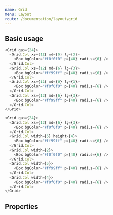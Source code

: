 ```yaml
---
name: Grid
menu: Layout
route: /documentation/layout/grid
---
```



## Basic usage

```js live=true
<Grid gap={24}>
  <Grid.Col xs={12} md={6} lg={3}>
    <Box bgColor="#f0f0f0" p={40} radius={6} />
  </Grid.Col>
  <Grid.Col xs={12} md={6} lg={3}>
    <Box bgColor="#ff99ff" p={40} radius={6} />
  </Grid.Col>
  <Grid.Col xs={12} md={6} lg={3}>
    <Box bgColor="#f0f0f0" p={40} radius={6} />
  </Grid.Col>
  <Grid.Col xs={12} md={6} lg={3}>
    <Box bgColor="#ff99ff" p={40} radius={6} />
  </Grid.Col>
</Grid>
```

```js live=true
<Grid gap={24}>
  <Grid.Col xs={12} md={6} lg={3}>
    <Box bgColor="#f0f0f0" p={40} radius={6} />
  </Grid.Col>
  <Grid.Col width={5} height={4}>
    <Box bgColor="#ff99ff" p={40} radius={6} />
  </Grid.Col>
  <Grid.Col width={2}>
    <Box bgColor="#f0f0f0" p={40} radius={6} />
  </Grid.Col>
  <Grid.Col width={5}>
    <Box bgColor="#ff99ff" p={40} radius={6} />
  </Grid.Col>
  <Grid.Col width={4}>
    <Box bgColor="#f0f0f0" p={40} radius={6} />
  </Grid.Col>
</Grid>
```

## Properties

<Props of={Grid} />
